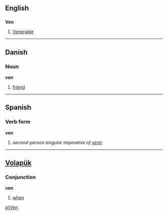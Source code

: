 ==English==
==={{abbreviation}}===
'''Ven'''
# [[Venerable]]

----

== Danish ==
===Noun===

'''ven'''
# [[friend]]

----

==Spanish==
===Verb form===
'''ven'''

# ''second-person singular imperative of [[venir]]''

----
== [[Volapük]] == 
===Conjunction===
'''ven'''
# [[when]]

[[pl:Ven]]